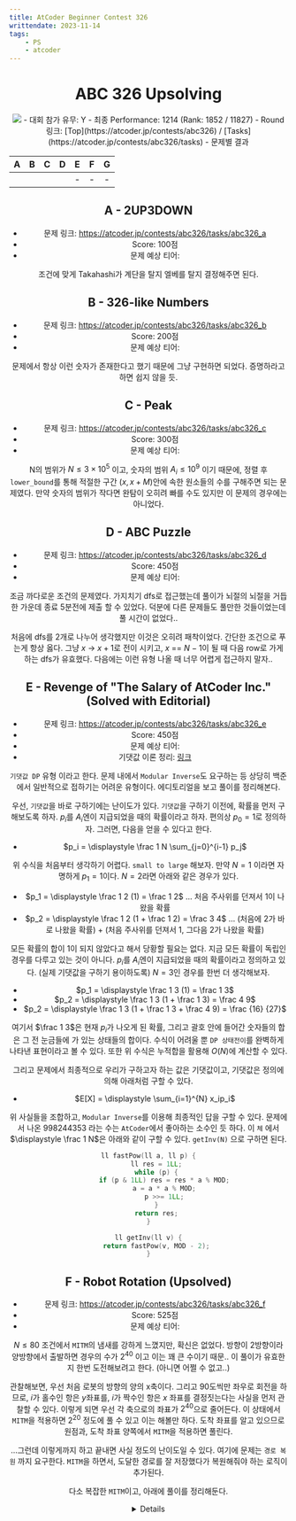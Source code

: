 ```yaml
---
title: AtCoder Beginner Contest 326
writtendate: 2023-11-14
tags:
    - PS
    - atcoder
---
```


<Header />

# ABC 326 Upsolving

<Image src="2023-10-29-21-50-05.png" />
- 대회 참가 유무: Y
- 최종 Performance: <span style={{color:'#00C0C0'}}>1214</span> (Rank: 1852 / 11827)
- Round 링크: [Top](https://atcoder.jp/contests/abc326) / [Tasks](https://atcoder.jp/contests/abc326/tasks)
- 문제별 결과

| A | B | C | D | E | F | G |
| :-: | :-: | :-: | :-: | :-: | :-: | :-: |
| <AC state="AC" /> | <AC state="AC" /> | <AC state="AC" /> | <AC state="AC" /> | - | - | - |

## A - 2UP3DOWN

- 문제 링크: https://atcoder.jp/contests/abc326/tasks/abc326_a
- Score: 100점
- 문제 예상 티어: <SolvedTier tierName={TierName.Bronze} grade={5} width={15} />

조건에 맞게 Takahashi가 계단을 탈지 엘베를 탈지 결정해주면 된다.


## B - 326-like Numbers

- 문제 링크: https://atcoder.jp/contests/abc326/tasks/abc326_b
- Score: 200점
- 문제 예상 티어: <SolvedTier tierName={TierName.Silver} grade={5} width={15} />

문제에서 항상 이런 숫자가 존재한다고 했기 때문에 그냥 구현하면 되었다. 증명하라고 하면 쉽지 않을 듯.


## C - Peak

- 문제 링크: https://atcoder.jp/contests/abc326/tasks/abc326_c
- Score: 300점
- 문제 예상 티어: <SolvedTier tierName={TierName.Gold} grade={5} width={15} />

N의 범위가 $N \le 3 \times 10^5$ 이고, 숫자의 범위 $A_i \le 10^9$ 이기 때문에, 정렬 후 `lower_bound`를 통해 적절한 구간 $(x, x + M)$안에 속한 원소들의 수를 구해주면 되는 문제였다. 만약 숫자의 범위가 작다면 완탐이 오히려 빠를 수도 있지만 이 문제의 경우에는 아니었다.


## D - ABC Puzzle

- 문제 링크: https://atcoder.jp/contests/abc326/tasks/abc326_d
- Score: 450점
- 문제 예상 티어: <SolvedTier tierName={TierName.Gold} grade={3} width={15} />

조금 까다로운 조건의 문제였다. 가지치기 dfs로 접근했는데 풀이가 뇌절의 뇌절을 거듭한 가운데 종료 5분전에 제출 할 수 있었다. 덕분에 다른 문제들도 풀만한 것들이었는데 풀 시간이 없었다..

처음에 dfs를 2개로 나누어 생각했지만 이것은 오히려 패착이었다. 간단한 조건으로 푸는게 항상 옳다. 그냥 $x$ -\> $x + 1$로 전이 시키고, $x$ == $N - 1$이 될 때 다음 row로 가게 하는 dfs가 유효했다. 다음에는 이런 유형 나올 때 너무 어렵게 접근하지 말자..


## E - Revenge of "The Salary of AtCoder Inc." (Solved with Editorial)

- 문제 링크: https://atcoder.jp/contests/abc326/tasks/abc326_e
- Score: 450점
- 문제 예상 티어: <SolvedTier tierName={TierName.Platinum} grade={5} width={15} />
- 기댓값 이론 정리: <a href="/blog/Study/Math/EV">링크</a>

`기댓값 DP` 유형 이라고 한다. 문제 내에서 `Modular Inverse`도 요구하는 등 상당히 백준에서 일반적으로 접하기는 어려운 유형이다. 에디토리얼을 보고 풀이를 정리해본다.

우선, `기댓값`을 바로 구하기에는 난이도가 있다. `기댓값`을 구하기 이전에, 확률을 먼저 구해보도록 하자. $p_i$를 $A_i$엔이 지급되었을 때의 확률이라고 하자. 편의상 $p_0 = 1$로 정의하자. 그러면, 다음을 얻을 수 있다고 한다.

- $p_i = \displaystyle \frac 1 N \sum_{j=0}^{i-1} p_j$

위 수식을 처음부터 생각하기 어렵다. `small to large` 해보자. 만약 $N = 1$ 이라면 자명하게 $p_1 = 1$이다. $N = 2$라면 아래와 같은 경우가 있다.

- $p_1 = \displaystyle \frac 1 2 (1) = \frac 1 2$ ... 처음 주사위를 던져서 1이 나왔을 확률
- $p_2 = \displaystyle \frac 1 2 (1 + \frac 1 2) = \frac 3 4$ ... (처음에 2가 바로 나왔을 확률) + (처음 주사위를 던져서 1, 그다음 2가 나왔을 확률)

모든 확률의 합이 $1$이 되지 않았다고 해서 당황할 필요는 없다. 지금 모든 확률이 독립인 경우를 다루고 있는 것이 아니다. $p_i$를 $A_i$엔이 지급되었을 때의 확률이라고 정의하고 있다. (실제 기댓값을 구하기 용이하도록) $N = 3$인 경우를 한번 더 생각해보자. 


- $p_1 = \displaystyle \frac 1 3 (1) = \frac 1 3$
- $p_2 = \displaystyle \frac 1 3 (1 + \frac 1 3) = \frac 4 9$
- $p_2 = \displaystyle \frac 1 3 (1 + \frac 1 3 + \frac 4 9) = \frac {16} {27}$

여기서 $\frac 1 3$은 현재 $p_i$가 나오게 된 확률, 그리고 괄호 안에 들어간 숫자들의 합은 그 전 눈금들에 가 있는 상태들의 합이다. 수식이 어려울 뿐 `DP 상태전이`를 완벽하게 나타낸 표현이라고 볼 수 있다. 또한 위 수식은 누적합을 활용해 $O(N)$에 계산할 수 있다.

그리고 문제에서 최종적으로 우리가 구하고자 하는 값은 기댓값이고, 기댓값은 정의에 의해 아래처럼 구할 수 있다.

- $E[X] = \displaystyle \sum_{i=1}^{N} x_ip_i$

위 사실들을 조합하고, `Modular Inverse`를 이용해 최종적인 답을 구할 수 있다. 문제에서 나온 $998244353$ 라는 수는 `AtCoder`에서 좋아하는 소수인 듯 하다. 이 `체` 에서 $\displaystyle \frac 1 N$은 아래와 같이 구할 수 있다. `getInv(N)` 으로 구하면 된다.

```cpp
ll fastPow(ll a, ll p) {
    ll res = 1LL;
    while (p) {
        if (p & 1LL) res = res * a % MOD;
        a = a * a % MOD;
        p >>= 1LL;
    }
    return res;
}

ll getInv(ll v) {
    return fastPow(v, MOD - 2);
}
```


## F - Robot Rotation (Upsolved)

- 문제 링크: https://atcoder.jp/contests/abc326/tasks/abc326_f
- Score: 525점
- 문제 예상 티어: <SolvedTier tierName={TierName.Platinum} grade={5} width={15} />

$N \le 80$ 조건에서 `MITM`의 냄새를 강하게 느꼈지만, 확신은 없었다. 방향이 2방향이라 양방향에서 출발하면 경우의 수가 $2^{40}$ 이고 이는 꽤 큰 수이기 때문.. 이 풀이가 유효한지 한번 도전해보려고 한다. (아니면 어쩔 수 없고..)

관찰해보면, 우선 처음 로봇의 방향의 양의 x축이다. 그리고 90도씩만 좌우로 회전을 하므로, $i$가 홀수인 항은 $y$좌표를, $i$가 짝수인 항은 $x$ 좌표를 결정짓는다는 사실을 먼저 관찰할 수 있다. 이렇게 되면 우선 각 축으로의 좌표가 $2^{40}$으로 줄어든다. 이 상태에서 `MITM`을 적용하면 $2^{20}$ 정도에 풀 수 있고 이는 해볼만 하다. 도착 좌표를 알고 있으므로 원점과, 도착 좌표 양쪽에서 `MITM`을 적용하면 풀린다.

...그런데 이렇게까지 하고 끝내면 사실 <SolvedTier tierName={TierName.Gold} grade={1} width={15} /> 정도의 난이도일 수 있다. 여기에 문제는 `경로 복원` 까지 요구한다. `MITM`을 하면서, 도달한 경로를 잘 저장했다가 복원해줘야 하는 로직이 추가된다.

다소 복잡한 `MITM`이고, 아래에 풀이를 정리해둔다.

<Details>
```cpp
ll N, X, Y;
void solve() {
    scanf("%lld %lld %lld", &N, &X, &Y);
    vector<ll> dx, dy;
    for(int i = 0; i < N; ++i) {
        ll tmp; scanf("%lld", &tmp);
        if (i % 2 == 0) {
            dy.push_back(tmp);
        } else {
            dx.push_back(tmp);
        }
    }
    int dxsz1 = dx.size() / 2;
    int dysz1 = dy.size() / 2;
    int dxsz2 = dx.size() - dxsz1;
    int dysz2 = dy.size() - dysz1;

    // 1. 원점에서 출발하기
    map<ll, int> px, py;
    int end = 1 << dxsz1;
    for(int cur = 0; cur < end; ++cur) { // 선택된 좌표들
        ll cx = 0;
        for(int i = 0, p = 1; i < dxsz1; ++i, p <<= 1) {
            if (cur & p) {
                cx += dx[i];
            } else {
                cx -= dx[i];
            }
        }
        px.insert({cx, cur});
    }
    end = 1 << dysz1;
    for(int cur = 0; cur < end; ++cur) { // 선택된 좌표들
        ll cy = 0;
        for(int i = 0, p = 1; i < dysz1; ++i, p <<= 1) {
            if (cur & p) {
                cy += dy[i];
            } else {
                cy -= dy[i];
            }
        }
        py.insert({cy, cur});
    }

    // 2. 뒤에서 출발하기
    end = 1 << dxsz2;
    bool xflag = false;
    int x1, x2;
    for(int cur = 0; cur < end; ++cur) { // 선택된 좌표들
        ll cx = X;
        for(int i = 0, p = 1; i < dxsz2; ++i, p <<= 1) {
            if (cur & p) {
                cx -= dx[dxsz1 + i];
            } else {
                cx += dx[dxsz1 + i];
            }
        }
        if (px.find(cx) != px.end()) {
            xflag = true;
            x1 = px[cx];
            x2 = cur;
            break;
        }
    }

    end = 1 << dysz2;
    bool yflag = false;
    int y1, y2;
    for(int cur = 0; cur < end; ++cur) { // 선택된 좌표들
        ll cy = Y;
        for(int i = 0, p = 1; i < dysz2; ++i, p <<= 1) {
            if (cur & p) {
                cy -= dy[dysz1 + i];
            } else {
                cy += dy[dysz1 + i];
            }
        }
        if (py.find(cy) != py.end()) {
            yflag = true;
            y1 = py[cy];
            y2 = cur;
            break;
        }
    }
    if (xflag && yflag) {
        printf("Yes\n");
        // x1: 2진수, dxsz1
        // x2: 2진수, dxsz2, 거꾸로
        vector<int> x, y;
        for(int i = 0, p = 1; i < dxsz1; ++i, p <<= 1) {
            if (p & x1) x.push_back(1);
            else x.push_back(-1);
        }
        for(int i = 0, p = 1; i < dysz1; ++i, p <<= 1) {
            if (p & y1) y.push_back(1);
            else y.push_back(-1);
        }
        for(int i = 0, p = 1; i < dxsz2; ++i, p <<= 1) {
            if (p & x2) x.push_back(1);
            else x.push_back(-1);
        }
        for(int i = 0, p = 1; i < dysz2; ++i, p <<= 1) {
            if (p & y2) y.push_back(1);
            else y.push_back(-1);
        }

        _D("X: ");
        for(auto& item: x) _D("%d ", item);
        _D("\n");
        _D("Y: ");
        for(auto& item: y) _D("%d ", item);
        _D("\n");

        int last = 1;
        string ans = "";
        bool isY = true;
        int cy = 0, cx = 0;
        for(int i = 0; i < N; ++i) {
            if (isY) {
                // y
                if (last > 0 && y[cy] > 0) { ans += "L"; last = 1; }
                else if (last > 0 && y[cy] < 0) { ans += "R"; last = -1; }
                else if (last < 0 && y[cy] > 0) { ans += "R"; last = 1; }
                else if (last < 0 && y[cy] < 0) { ans += "L"; last = -1; }
                ++cy;
                isY = false;
            } else {
                // x
                if (last > 0 && x[cx] > 0) { ans += "R"; last = 1; }
                else if (last > 0 && x[cx] < 0) { ans += "L"; last = -1; }
                else if (last < 0 && x[cx] > 0) { ans += "L"; last = 1; }
                else if (last < 0 && x[cx] < 0) { ans += "R"; last = -1; }
                ++cx;
                isY = true;
            }
        }
        printf("%s\n", ans.c_str());
    } else {
        printf("No\n");
    }
}
```
</Details>

## G

Skip


<TagList />
<Comment />
